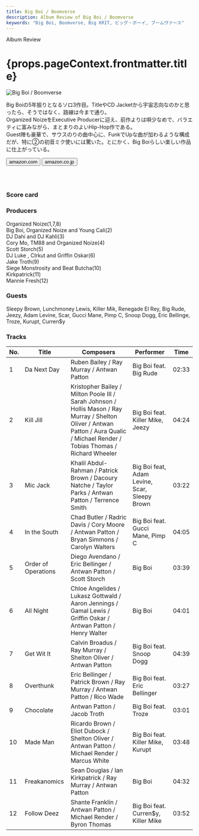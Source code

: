 ```yaml
---
title: Big Boi / Boomverse
description: Album Review of Big Boi / Boomverse
keywords: "Big Boi, Boomverse, Big KRIT, ビッグ・ボーイ, ブームヴァース"
---
```





<p className="largeP">Album Review</p>
<h1 className="h1--no--margin">{props.pageContext.frontmatter.title}</h1>

<Row  className="image-card-group">
	<Column colMd={3} colLg={4} noGutterMdLeft="">
       <ImageCard>

![Big Boi / Boomverse](../../images/cd/bigboi3L.jpg)

</ImageCard>
	</Column>
	<Column colMd={4} colLg={8} noGutterMdLeft="">
	<p>
	Big Boiの5年振りとなるソロ3作目。TitleやCD Jacketから宇宙志向なのかと思ったら、そうではなく、路線は今まで通り。
	<br/>Organized NoizeをExecutive Producerに迎え、前作よりは唄少なめで、バラエティに富みながら、まとまりのよいHip-Hop作である。
	<br/>Guest陣も豪華で、サウスのりの曲中心に、FunkでUpな曲が加わるような構成だが、特に②の初音ミク使いには驚いた。とにかく、Big Boiらしい楽しい作品に仕上がっている。
	</p>
	<div>
	  <Button className="button-right-mergin"  href="https://amzn.to/30dEGh2" renderIcon={ArrowUpRight} size='sm' kind='primary'>
      amazon.com
      </Button>
      <Button className="button-right-mergin"  href="https://amzn.to/3hQOlA2" renderIcon={ArrowUpRight} size='sm' kind='secondary'>
      amazon.co.jp
      </Button>
	</div>
	<a href="https://geo.music.apple.com/jp/album/boomiverse/1357747869?mt=1&app=music&ls=1&at=11lcug" style="display:inline-block;overflow:hidden;background:url(https://linkmaker.itunes.apple.com/ja-jp/lockup.svg?releaseDate=2017-06-16T00:00:00Z&kind=album&bubble=apple_music&style=mono-black) no-repeat;width:180px;height:45px;"></a>
	</Column>
</Row>
<Row >
	<Column colMd={4} colLg={4} noGutterMdLeft="">
<div>
  <h3>Score card</h3>
	<SliderJS1 value="3" />
  <SliderJS2 value="2" />
	<SliderJS3 value="1" />
  <SliderJS4 value="8" />
</div>
</Column>
<Column colMd={4} colLg={8} noGutterMdLeft="">
<div>
<h3>Producers</h3>
<p>
	Organized Noize(1,7,8)
	<br/>Big Boi, Organized Noize and Young Cali(2)
	<br/>DJ Dahi and DJ Kahli(3)
	<br/>Cory Mo, TM88 and Organized Noize(4)
	<br/>Scott Storch(5)
	<br/>DJ Luke , CIrkut and Griffin Oskar(6)
	<br/>Jake Troth(9)
	<br/>Siege Monstrosity and Beat Butcha(10)
	<br/>Kirkpatrick(11)
	<br/>Mannie Fresh(12)
</p>
<h3>Guests</h3>
<p>
Sleepy Brown, Lunchmoney Lewis, Killer Mik, Renegade El Rey, Big Rude, Jeezy, Adam Levine, Scar, Gucci Mane, Pimp C, Snoop Dogg, Eric Bellinge, Troze, Kurupt, Curren$y
</p>
</div>
</Column>
</Row>

<h3>Tracks</h3>

| No. | Title               | Composers                                                                                                                                                                          | Performer                                     | Time  |
| --- | ------------------- | ---------------------------------------------------------------------------------------------------------------------------------------------------------------------------------- | --------------------------------------------- | ----- |
| 1   | Da Next Day         | Ruben Bailey / Ray Murray / Antwan Patton                                                                                                                                          | Big Boi feat. Big Rude                        | 02:33 |
| 2   | Kill Jill           | Kristopher Bailey / Milton Poole III / Sarah Johnson / Hollis Mason / Ray Murray / Shelton Oliver / Antwan Patton / Aura Qualic / Michael Render / Tobias Thomas / Richard Wheeler | Big Boi feat. Killer Mike, Jeezy              | 04:24 |
| 3   | Mic Jack            | Khalil Abdul-Rahman / Patrick Brown / Dacoury Natche / Taylor Parks / Antwan Patton / Terrence Smith                                                                               | Big Boi feat, Adam Levine, Scar, Sleepy Brown | 03:22 |
| 4   | In the South        | Chad Butler / Radric Davis / Cory Moore / Antwan Patton / Bryan Simmons / Carolyn Walters                                                                                          | Big Boi feat. Gucci Mane, Pimp C              | 04:05 |
| 5   | Order of Operations | Diego Avendano / Eric Bellinger / Antwan Patton / Scott Storch                                                                                                                     | Big Boi                                       | 03:39 |
| 6   | All Night           | Chloe Angelides / Lukasz Gottwald / Aaron Jennings / Gamal Lewis / Griffin Oskar / Antwan Patton / Henry Walter                                                                    | Big Boi                                       | 04:01 |
| 7   | Get Wit It          | Calvin Broadus / Ray Murray / Shelton Oliver / Antwan Patton                                                                                                                       | Big Boi feat. Snoop Dogg                      | 04:39 |
| 8   | Overthunk           | Eric Bellinger / Patrick Brown / Ray Murray / Antwan Patton / Rico Wade                                                                                                            | Big Boi feat. Eric Bellinger                  | 03:27 |
| 9   | Chocolate           | Antwan Patton / Jacob Troth                                                                                                                                                        | Big Boi feat. Troze                           | 03:01 |
| 10  | Made Man            | Ricardo Brown / Eliot Dubock / Shelton Oliver / Antwan Patton / Michael Render / Marcus White                                                                                      | Big Boi feat. Killer Mike, Kurupt             | 03:48 |
| 11  | Freakanomics        | Sean Douglas / Ian Kirkpatrick / Ray Murray / Antwan Patton                                                                                                                        | Big Boi                                       | 04:32 |
| 12  | Follow Deez         | Shante Franklin / Antwan Patton / Michael Render / Byron Thomas                                                                                                                    | Big Boi feat. Curren$y, Killer Mike           | 03:52 |
